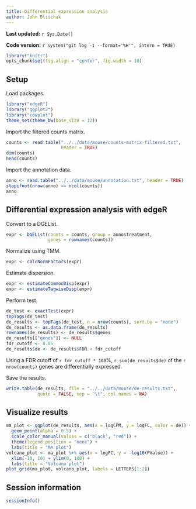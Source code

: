 ```yaml
---
title: Differential expression analysis
author: John Blischak
---
```


**Last updated:** `r Sys.Date()`

**Code version:** `r system("git log -1 --format='%H'", intern = TRUE)`

```r
library("knitr")
opts_chunk$set(fig.align = "center", fig.width = 10)
```

## Setup

Load packages.

```r
library("edgeR")
library("ggplot2")
library("cowplot")
theme_set(theme_bw(base_size = 12))
```

Import the filtered counts matrix.

```r
counts <- read.table("../../data/mouse/counts-matrix-filtered.txt",
                     header = TRUE)
dim(counts)
head(counts)
```

Import the annotation data.

```r
anno <- read.table("../../data/mouse/annotation.txt", header = TRUE)
stopifnot(nrow(anno) == ncol(counts))
anno
```

## Differential expression analysis with edgeR

Convert to a DGEList.

```r
expr <- DGEList(counts = counts, group = anno$treatment,
                genes = rownames(counts))
```

Normalize using TMM.

```r
expr <- calcNormFactors(expr)
```

Estimate dispersion.

```r
expr <- estimateCommonDisp(expr)
expr <- estimateTagwiseDisp(expr)
```

Perform test.

```r
de_test <- exactTest(expr)
topTags(de_test)
de_results <- topTags(de_test, n = nrow(counts), sort.by = "none")
de_results <- as.data.frame(de_results)
rownames(de_results) <- de_results$genes
de_results[["genes"]] <- NULL
fdr_cutoff <- 0.05
de_results$de <- de_results$FDR < fdr_cutoff
```

Using a FDR cutoff of `r fdr_cutoff * 100`%, `r sum(de_results$de)` of the `r nrow(counts)` genes are differentially expressed.

Save the results.

```r
write.table(de_results, file = "../../data/mouse/de-results.txt",
            quote = FALSE, sep = "\t", col.names = NA)
```

## Visualize results

```r
ma_plot <- ggplot(de_results, aes(x = logCPM, y = logFC, color = de)) +
  geom_point(alpha = 0.5) +
  scale_color_manual(values = c("black", "red")) +
  theme(legend.position = "none") +
  labs(title = "MA plot")
volcano_plot <- ma_plot %+% aes(x = logFC, y = -log10(PValue)) +
  xlim(-10, 10) + ylim(0, 100) +
  labs(title = "Volcano plot")
plot_grid(ma_plot, volcano_plot, labels = LETTERS[1:2])
```

## Session information

```r
sessionInfo()
```
